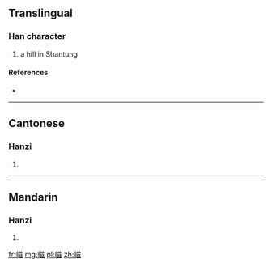 ==Translingual==

===Han character===
{{Han char|rn=46|rad=山|as=10|sn=13|four=2873<sub>2</sub>|canj=山廿女戈 (UTVI)}}

# a hill in Shantung

====References====
* {{Han ref|kx=0317.340|dkj=08354|dj=0618.040|hdz=10789.030|uh=5D6B|ud=23915|bh=D8DB|bd=55515}}

----

==Cantonese==

===Hanzi===
{{yue-hanzi|jyut=|y=ji1}}

# {{defn|lang=yue|sort=山10}}

----

==Mandarin==

===Hanzi===
{{cmn-hanzi|pin=[[zī]] ([[zi1]])|wg=tzu<sup>1</sup>}}

# {{defn|lang=cmn|sort=山10}}

[[fr:嵫]]
[[mg:嵫]]
[[pl:嵫]]
[[zh:嵫]]